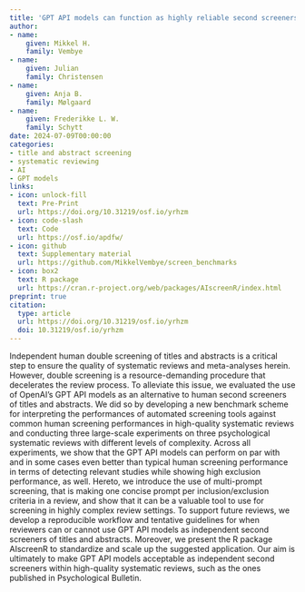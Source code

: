 ```yaml
---
title: 'GPT API models can function as highly reliable second screeners of titles and abstracts in systematic reviews: A proof of concept and common guidelines'
author:
- name:
    given: Mikkel H.
    family: Vembye
- name:
    given: Julian
    family: Christensen
- name:
    given: Anja B.
    family: Mølgaard
- name:
    given: Frederikke L. W.
    family: Schytt
date: 2024-07-09T00:00:00
categories:
- title and abstract screening
- systematic reviewing
- AI
- GPT models
links:
- icon: unlock-fill
  text: Pre-Print
  url: https://doi.org/10.31219/osf.io/yrhzm
- icon: code-slash
  text: Code
  url: https://osf.io/apdfw/
- icon: github
  text: Supplementary material
  url: https://github.com/MikkelVembye/screen_benchmarks
- icon: box2
  text: R package
  url: https://cran.r-project.org/web/packages/AIscreenR/index.html  
preprint: true
citation:
  type: article
  url: https://doi.org/10.31219/osf.io/yrhzm
  doi: 10.31219/osf.io/yrhzm
---
```


Independent human double screening of titles and abstracts is a critical step to ensure the quality of  systematic reviews and meta-analyses herein. However, double screening is a resource-demanding  procedure  that  decelerates  the  review  process. To alleviate  this  issue,  we  evaluated  the  use  of  OpenAI’s GPT API models as an alternative to human second screeners of titles and abstracts. We  did so by developing a new benchmark scheme for interpreting the performances of automated screening tools against common human screening performances in high-quality systematic reviews and conducting three large-scale experiments on three psychological systematic reviews with different levels of complexity. Across all experiments, we show that the GPT API models can perform on par with and in some cases even better than typical human screening performance in terms of detecting relevant studies while showing high exclusion performance, as well. Hereto, we introduce the use of multi-prompt screening, that is making one concise prompt per inclusion/exclusion criteria in a review, and show that it can be a valuable tool to use for screening in highly complex review settings. To support future reviews, we develop a reproducible workflow and tentative guidelines for when reviewers can or cannot use GPT API models as independent second screeners of titles and abstracts. Moreover, we present the R package AIscreenR to standardize and scale up the suggested application. Our aim is ultimately to make GPT API models acceptable as independent  second screeners within high-quality systematic reviews, such as the ones published in  Psychological Bulletin.  